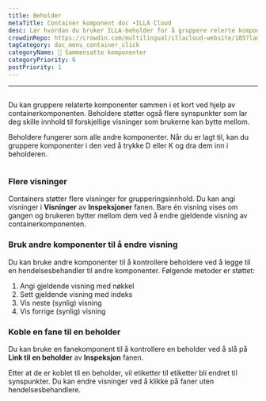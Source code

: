 ```yaml
---
title: Beholder
metaTitle: Container komponent doc ∙ILLA Cloud
desc: Lær hvordan du bruker ILLA-beholder for å gruppere relerte komponenter sammen på et kort
crowdinRepo: https://crowdin.com/multilingual/illacloud-website/185?languages=no&filter=basic&value=0
tagCategory: doc_menu_container_click
categoryName: 🧬 Sammensatte komponenter
categoryPriority: 6
postPriority: 1
---
```


* * *

## <h2 hidden>Beholder</h2>

Du kan gruppere relaterte komponenter sammen i et kort ved hjelp av containerkomponenten. Beholdere støtter også flere synspunkter som lar deg skille innhold til forskjellige visninger som brukerne kan bytte mellom.

Beholdere fungerer som alle andre komponenter. Når du er lagt til, kan du gruppere komponenter i den ved å trykke D eller K og dra dem inn i beholderen.

<img
  src='https://cdn.illacloud.com/official-website/img/docs/assemble/container.png'
  alt=""
/>

### Flere visninger

Containers støtter flere visninger for grupperingsinnhold. Du kan angi visninger i **Visninger** av **Inspeksjoner** fanen. Bare én visning vises om gangen og brukeren bytter mellom dem ved å endre gjeldende visning av containerkomponenten.

### Bruk andre komponenter til å endre visning

Du kan bruke andre komponenter til å kontrollere beholdere ved å legge til en hendelsesbehandler til andre komponenter. Følgende metoder er støttet:

1.  Angi gjeldende visning med nøkkel
2.  Sett gjeldende visning med indeks
3.  Vis neste (synlig) visning
4.  Vis forrige (synlig) visning

### Koble en fane til en beholder

Du kan bruke en fanekomponent til å kontrollere en beholder ved å slå på **Link til en beholder** av **Inspeksjon** fanen.

Etter at de er koblet til en beholder, vil etiketter til etiketter bli endret til synspunkter. Du kan endre visninger ved å klikke på faner uten hendelsesbehandlere. 
